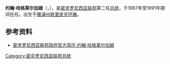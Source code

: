 {{Infobox President
|name= 约翰·哈格莱尔加姆<br>John Haglelgam
|order=第二任[[密克罗尼西亚联邦总统|密克罗尼西亚联邦总统]]
|image=John Haglelgam.jpg
|term_start=1987年5月11日
|term_end=1991年5月11日
|predecessor=[[托西沃·纳卡亚马|托西沃·纳卡亚马]]
|successor=[[贝利·奥尔特|贝利·奥尔特]]
|birth_date={{birth date|1949|8|10}}
|birth_place=[[雅浦州|雅浦州]][[欧里皮克环礁|欧里皮克环礁]]
|death_date=
|death_place=
|spouse=Paula Ori
|party=无党籍
}}
'''约翰·哈格莱尔加姆'''（{{lang-en|'''John Haglelgam'''}}，{{bd|1949年|8月10日}}），是[[密克罗尼西亚联邦|密克罗尼西亚联邦]]第二任[[密克罗尼西亚联邦总统|总统]]，于1987年至1991年期间在任。出生于[[雅浦州|雅浦州]][[欧里皮克环礁|欧里皮克环礁]]。

==参考资料==
*[https://web.archive.org/web/20120731035606/http://www.fsmpio.fm/BIO/former%20presidents_vice/president_haglelgam_bio.html 密克罗尼西亚联邦政府官方简历 约翰·哈格莱尔加姆]

{{start box}}
{{succession box|title=[[密克罗尼西亚联邦总统|密克罗尼西亚联邦总统]]|before=[[托西沃·纳卡亚马|托西沃·纳卡亚马]]|after=[[贝利·奥尔特|贝利·奥尔特]]|years=1987年–1991年}}
{{end box}}

{{密克罗尼西亚联邦总统}}
{{Authority control}}
{{DEFAULTSORT:Haglelgam, John}}

[[Category:密克罗尼西亚联邦总统|Category:密克罗尼西亚联邦总统]]
{{bio-stub}}
